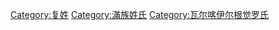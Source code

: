 {{Catnav|頁面分類|...|系譜學|姓氏|中文姓氏|复姓}}

{{Catmore}}

{{DEFAULTSORT:Donge董鄂}}
[[Category:复姓|Category:复姓]]
[[Category:滿族姓氏|Category:滿族姓氏]]
[[Category:瓦尔喀伊尔根觉罗氏|Category:瓦尔喀伊尔根觉罗氏]]